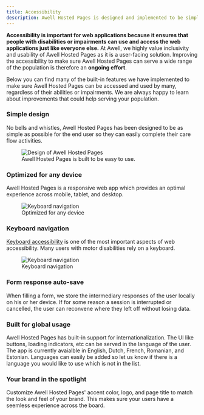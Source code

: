 ```yaml
---
title: Accessibility
description: Awell Hosted Pages is designed and implemented to be simple, easy-to-use, and accessible
---
```


**Accessibility is important for web applications because it ensures that people with disabilities or impairments can use and access the web applications just like everyone else.** At Awell, we highly value inclusivity and usability of Awell Hosted Pages as it is a user-facing solution. Improving the accessibility to make sure Awell Hosted Pages can serve a wide range of the population is therefore an **ongoing effort**.

Below you can find many of the built-in features we have implemented to make sure Awell Hosted Pages can be accessed and used by many, regardless of their abilities or impairments. We are always happy to learn about improvements that could help serving your population.

### Simple design

No bells and whistles, Awell Hosted Pages has been designed to be as simple as possible for the end user so they can easily complete their care flow activities.

<figure className="w-full flex flex-col justify-center text-center pt-4">
  <img
    src="https://res.cloudinary.com/da7x4rzl4/image/upload/v1677843151/Developer%20portal/Screenshot_2023-03-03_at_12.31.57.png"
    alt="Design of Awell Hosted Pages"
    className="w-full sm:w-7/12 mx-auto rounded"
  />
  <figcaption className="dark:text-slate-400 pt-1">
    Awell Hosted Pages is built to be easy to use.
  </figcaption>
</figure>

### Optimized for any device

Awell Hosted Pages is a responsive web app which provides an optimal experience across mobile, tablet, and desktop.

<figure className="w-full flex flex-col justify-center text-center pt-4">
  <img
    src="https://res.cloudinary.com/da7x4rzl4/image/upload/v1677844621/Developer%20portal/optimized_for_any_device.gif"
    alt="Keyboard navigation"
    className="w-full sm:w-3/12 mx-auto rounded"
  />
  <figcaption className="dark:text-slate-400 pt-1">
    Optimized for any device
  </figcaption>
</figure>

### Keyboard navigation

[Keyboard accessibility](https://webaim.org/techniques/keyboard/) is one of the most important aspects of web accessibility. Many users with motor disabilities rely on a keyboard.

<figure className="w-full flex flex-col justify-center text-center pt-4">
  <img
    src="https://res.cloudinary.com/da7x4rzl4/image/upload/v1677843709/Developer%20portal/keyboard_navigation.gif"
    alt="Keyboard navigation"
    className="w-full sm:w-8/12 mx-auto rounded"
  />
  <figcaption className="dark:text-slate-400 pt-1">
    Keyboard navigation
  </figcaption>
</figure>

### Form response auto-save

When filling a form, we store the intermediary responses of the user locally on his or her device. If for some reason a session is interrupted or cancelled, the user can reconvene where they left off without losing data.

### Built for global usage

Awell Hosted Pages has built-in support for internationalization. The UI like buttons, loading indicators, etc can be served in the language of the user. The app is currently avaialble in English, Dutch, French, Romanian, and Estonian. Languages can easily be added so let us know if there is a language you would like to use which is not in the list.

### Your brand in the spotlight

Customize Awell Hosted Pages' accent color, logo, and page title to match the look and feel of your brand. This makes sure your users have a seemless experience across the board.
